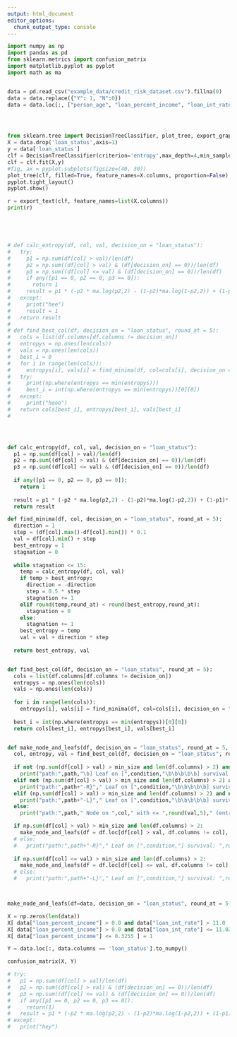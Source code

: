 ```yaml
---
output: html_document
editor_options: 
  chunk_output_type: console
---
```




```python
import numpy as np
import pandas as pd
from sklearn.metrics import confusion_matrix
import matplotlib.pyplot as pyplot
import math as ma


data = pd.read_csv("example_data/credit_risk_dataset.csv").fillna(0)
data = data.replace({"Y": 1, "N":0})
data = data.loc[:, ["person_age", "loan_percent_income", "loan_int_rate", "cb_person_default_on_file" ,"loan_status"]]




from sklearn.tree import DecisionTreeClassifier, plot_tree, export_graphviz, export_text
X = data.drop('loan_status',axis=1)
y = data['loan_status']
clf = DecisionTreeClassifier(criterion='entropy',max_depth=4,min_samples_split=1000,min_samples_leaf=200,random_state=0)
clf = clf.fit(X,y)
#fig, ax = pyplot.subplots(figsize=(40, 30))
plot_tree(clf, filled=True, feature_names=X.columns, proportion=False)
pyplot.tight_layout()
pyplot.show()

r = export_text(clf, feature_names=list(X.columns))
print(r)





# def calc_entropy(df, col, val, decision_on = "loan_status"):
#   try:
#     p1 = np.sum(df[col] > val)/len(df)
#     p2 = np.sum((df[col] > val) & (df[decision_on] == 0))/len(df)
#     p3 = np.sum((df[col] <= val) & (df[decision_on] == 0))/len(df)
#     if any([p1 == 0, p2 == 0, p3 == 0]):
#       return 1
#     result = p1 * (-p2 * ma.log(p2,2) - (1-p2)*ma.log(1-p2,2)) + (1-p1)*(-p3*ma.log(p3,2)-(1-p3)*ma.log(1-p3,2))
#   except:
#     print("hee")
#     result = 1
#   return result
# 
# def find_best_col(df, decision_on = "loan_status", round_at = 5):
#   cols = list(df.columns[df.columns != decision_on])
#   entropys = np.ones(len(cols))
#   vals = np.ones(len(cols))
#   best_i = 0
#   for i in range(len(cols)):
#     entropys[i], vals[i] = find_minima(df, col=cols[i], decision_on = "loan_status", round_at = 5)
#   try:
#     print(np.where(entropys == min(entropys)))
#     best_i = int(np.where(entropys == min(entropys))[0][0])
#   except:
#     print("hooo")
#   return cols[best_i], entropys[best_i], vals[best_i]
# 




def calc_entropy(df, col, val, decision_on = "loan_status"):
  p1 = np.sum(df[col] > val)/len(df)
  p2 = np.sum((df[col] > val) & (df[decision_on] == 0))/len(df)
  p3 = np.sum((df[col] <= val) & (df[decision_on] == 0))/len(df)
  
  if any([p1 == 0, p2 == 0, p3 == 0]):
    return 1
  
  result = p1 * (-p2 * ma.log(p2,2) - (1-p2)*ma.log(1-p2,2)) + (1-p1)*(-p3*ma.log(p3,2)-(1-p3)*ma.log(1-p3,2))
  return result

def find_minima(df, col, decision_on = "loan_status", round_at = 5):
  direction = 1
  step = (df[col].max()-df[col].min()) * 0.1
  val = df[col].min() + step
  best_entropy = 1
  stagnation = 0
  
  while stagnation <= 15:
    temp = calc_entropy(df, col, val)
    if temp > best_entropy:
      direction = -direction
      step = 0.5 * step
      stagnation += 1
    elif round(temp,round_at) < round(best_entropy,round_at):
      stagnation = 0
    else:
      stagnation += 1
    best_entropy = temp
    val = val + direction * step
    
  return best_entropy, val


def find_best_col(df, decision_on = "loan_status", round_at = 5):
  cols = list(df.columns[df.columns != decision_on])
  entropys = np.ones(len(cols))
  vals = np.ones(len(cols))
  
  for i in range(len(cols)):
    entropys[i], vals[i] = find_minima(df, col=cols[i], decision_on = "loan_status", round_at = 5)
  
  best_i = int(np.where(entropys == min(entropys))[0][0])
  return cols[best_i], entropys[best_i], vals[best_i]


def make_node_and_leafs(df, decision_on = "loan_status", round_at = 5, path = "", condition = "", min_size = 1000):
  col, entropy, val = find_best_col(df, decision_on = "loan_status", round_at = 5)
  
  if not (np.sum(df[col] > val) > min_size and len(df.columns) > 2) and not (np.sum(df[col] <= val) > min_size and len(df.columns) > 2):
    print("path:",path,"\b] Leaf on [",condition,"\b\b\b\b\b] survival: ",round(np.sum(df[decision_on] == 0)/len(df),4)," count:", len(df) )
  elif not (np.sum(df[col] > val) > min_size and len(df.columns) > 2) and (np.sum(df[col] <= val) > min_size and len(df.columns) > 2):
    print("path:",path+"-R}"," Leaf on [",condition,"\b\b\b\b\b] survival: ",round(np.sum(df[decision_on] == 0)/len(df),4)," count:", len(df) )
  elif (np.sum(df[col] > val) > min_size and len(df.columns) > 2) and not (np.sum(df[col] <= val) > min_size and len(df.columns) > 2):
    print("path:",path+"-L}"," Leaf on [",condition,"\b\b\b\b\b] survival: ",round(np.sum(df[decision_on] == 0)/len(df),4)," count:", len(df) )
  else:
    print("path:",path," Node on ",col," with <= ",round(val,5)," (entropy=",round(entropy,5),")")

  if np.sum(df[col] > val) > min_size and len(df.columns) > 2:
    make_node_and_leafs(df = df.loc[df[col] > val, df.columns != col], decision_on = "loan_status", round_at = 5, path = path + "-R", condition = condition + col + " > " + str(float(round(val))) + " and ", min_size=min_size)
  # else:
  #   print("path:",path+"-R}"," Leaf on [",condition,"] survival: ",round(np.sum(df[decision_on] == 0)/len(df),4)," count:", len(df) )
    
  if np.sum(df[col] <= val) > min_size and len(df.columns) > 2:
    make_node_and_leafs(df = df.loc[df[col] <= val, df.columns != col], decision_on = "loan_status", round_at = 5, path = path + "-L", condition = condition + col + " <= " + str(float(round(val,4))) + " and ", min_size=min_size)
  # else:
  #   print("path:",path+"-L}"," Leaf on [",condition,"] survival: ",round(np.sum(df[decision_on] == 0)/len(df),4)," count:", len(df) )



make_node_and_leafs(df=data, decision_on = "loan_status", round_at = 5, path = "I", min_size = 1000)

X = np.zeros(len(data))
X[ data["loan_percent_income"] > 0.0 and data["loan_int_rate"] > 11.0  ] = 1
X[ data["loan_percent_income"] > 0.0 and data["loan_int_rate"] <= 11.0271] = 1
X[ data["loan_percent_income"] <= 0.3255 ] = 1

Y = data.loc[:, data.columns == 'loan_status'].to_numpy()

confusion_matrix(X, Y)

# try:
#   p1 = np.sum(df[col] > val)/len(df)
#   p2 = np.sum((df[col] > val) & (df[decision_on] == 0))/len(df)
#   p3 = np.sum((df[col] <= val) & (df[decision_on] == 0))/len(df)
#   if any([p1 == 0, p2 == 0, p3 == 0]):
#     return(1)
#   result = p1 * (-p2 * ma.log(p2,2) - (1-p2)*ma.log(1-p2,2)) + (1-p1)*(-p3*ma.log(p3,2)-(1-p3)*ma.log(1-p3,2))
# except:
#   print("hey")
```





